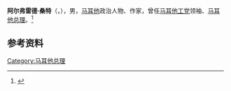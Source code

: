 '''阿尔弗雷德·桑特'''（{{lang-en|Alfred Sant}}，{{bd|1948年|2月28日|}}），男，[[马耳他|马耳他]]政治人物、作家，曾任[[马耳他工党|马耳他工党]]领袖、[[马耳他总理|马耳他总理]]。<ref>{{Cite web|title=中国驻马耳他大使柴玺到任拜会马耳他反对党领袖|url=http://mt.chineseembassy.org/chn/zmgx/t322155.htm|accessdate=2021-01-13|work=中华人民共和国驻马耳他共和国大使馆}}</ref>

== 参考资料 ==
{{reflist}}

{{马耳他小作品}}

{{Authority control}}
{{DEFAULTSORT:Sant}}

[[Category:马耳他总理|Category:马耳他总理]]